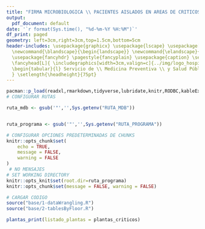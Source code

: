 ```yaml
---
title: "FIRMA MICROBIOLOGICA \\ PACIENTES AISLADOS EN AREAS DE CRITICOS"
output:
  pdf_document: default
date: '`r format(Sys.time(), "%d-%m-%Y %H:%M")`'
df_print: paged
geometry: left=3cm,right=3cm,top=1.5cm,bottom=5cm
header-includes: \usepackage{graphicx} \usepackage{lscape} \usepackage[export]{adjustbox}
  \newcommand{\blandscape}{\begin{landscape}} \newcommand{\elandscape}{\end{landscape}}
  \usepackage{fancyhdr} \pagestyle{fancyplain} \usepackage{caption} \setlength\headheight{2cm}
  \fancyhead[L]{ \includegraphics[width=3cm,valign=c]{../img/logo_hospital.jpg}} \fancyhead[R]{
  \begin{tabular}{l} Servicio de \\ Medicina Preventiva \\ y Salud Pública \end{tabular}
  } \setlength{\headheight}{75pt}
---
```


```r

pacman::p_load(readxl,rmarkdown,tidyverse,lubridate,knitr,RODBC,kableExtra)
# CONFIGURAR RUTAS

ruta_mdb <- gsub('"','',Sys.getenv("RUTA_MDB"))


ruta_programa <- gsub('"','',Sys.getenv("RUTA_PROGRAMA"))

# CONFIGURAR OPCIONES PREDETERMINADAS DE CHUNKS
knitr::opts_chunk$set(
	echo = TRUE,
	message = FALSE,
	warning = FALSE
)
 # NO MENSAJES
# SET WORKING DIRECTORY
knitr::opts_knit$set(root.dir=ruta_programa)
knitr::opts_chunk$set(message = FALSE, warning = FALSE)
```

```r
# CARGAR CODIGO
source("base/1-dataWrangling.R")
source("base/2-tablesByFloor.R")
```

\captionsetup[table]{labelformat=empty}

```r

plantas_print(listado_plantas = plantas_criticos)
```
